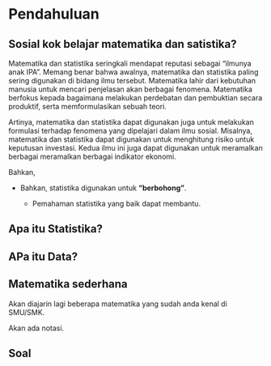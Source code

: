 # Pendahuluan

## Sosial kok belajar matematika dan satistika?

Matematika dan statistika seringkali mendapat reputasi sebagai "ilmunya anak IPA". Memang benar bahwa awalnya, matematika dan statistika paling sering digunakan di bidang ilmu tersebut. Matematika lahir dari kebutuhan manusia untuk mencari penjelasan akan berbagai fenomena. Matematika berfokus kepada bagaimana melakukan perdebatan dan pembuktian secara produktif, serta memformulasikan sebuah teori.

Artinya, matematika dan statistika dapat digunakan juga untuk melakukan formulasi terhadap fenomena yang dipelajari dalam ilmu sosial. Misalnya, matematika dan statistika dapat digunakan untuk menghitung risiko untuk keputusan investasi. Kedua ilmu ini juga dapat digunakan untuk meramalkan berbagai meramalkan berbagai indikator ekonomi.

Bahkan, 
    
- Bahkan, statistika digunakan untuk **"berbohong"**.

    - Pemahaman statistika yang baik dapat membantu.

## Apa itu Statistika?

## APa itu Data?

## Matematika sederhana

Akan diajarin lagi beberapa matematika yang sudah anda kenal di SMU/SMK.

Akan ada notasi.

## Soal


